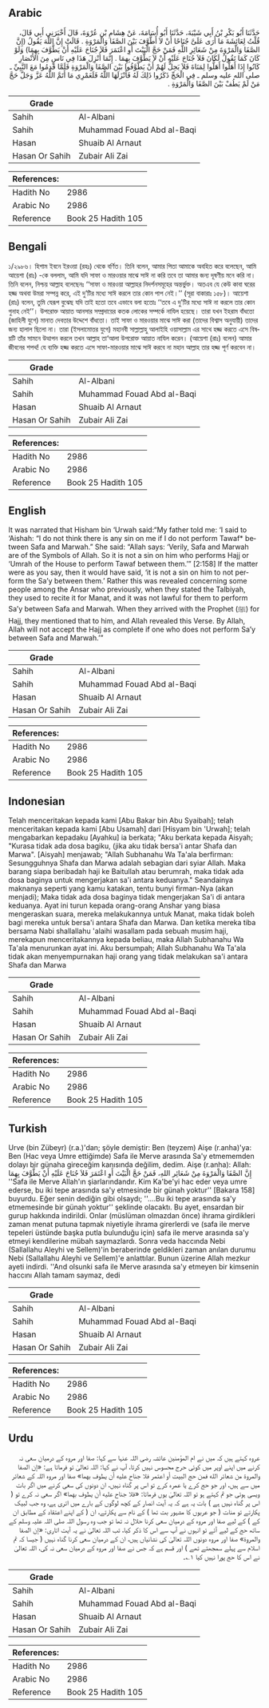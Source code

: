 ## Arabic


<div dir="rtl" lang="ar" style={{fontSize:'larger',backgroundColor:'#f8f9fa',padding:20}}>
حَدَّثَنَا أَبُو بَكْرِ بْنُ أَبِي شَيْبَةَ، حَدَّثَنَا أَبُو أُسَامَةَ، عَنْ هِشَامِ بْنِ عُرْوَةَ، قَالَ أَخْبَرَنِي أَبِي قَالَ، قُلْتُ لِعَائِشَةَ مَا أَرَى عَلَىَّ جُنَاحًا أَنْ لاَ أَطَّوَّفَ بَيْنَ الصَّفَا وَالْمَرْوَةِ ‏.‏ قَالَتْ إِنَّ اللَّهَ يَقُولُ ‏(إِنَّ الصَّفَا وَالْمَرْوَةَ مِنْ شَعَائِرِ اللَّهِ فَمَنْ حَجَّ الْبَيْتَ أَوِ اعْتَمَرَ فَلاَ جُنَاحَ عَلَيْهِ أَنْ يَطَّوَّفَ بِهِمَا)‏ وَلَوْ كَانَ كَمَا تَقُولُ لَكَانَ فَلاَ جُنَاحَ عَلَيْهِ أَنْ لاَ يَطَّوَّفَ بِهِمَا ‏.‏ إِنَّمَا أُنْزِلَ هَذَا فِي نَاسٍ مِنَ الأَنْصَارِ كَانُوا إِذَا أَهَلُّوا أَهَلُّوا لِمَنَاةَ فَلاَ يَحِلُّ لَهُمْ أَنْ يَطَّوَّفُوا بَيْنَ الصَّفَا وَالْمَرْوَةِ فَلَمَّا قَدِمُوا مَعَ النَّبِيِّ ـ صلى الله عليه وسلم ـ فِي الْحَجِّ ذَكَرُوا ذَلِكَ لَهُ فَأَنْزَلَهَا اللَّهُ فَلَعَمْرِي مَا أَتَمَّ اللَّهُ عَزَّ وَجَلَّ حَجَّ مَنْ لَمْ يَطُفْ بَيْنَ الصَّفَا وَالْمَرْوَةِ ‏.‏
</div>
<div style={{backgroundColor:'#f8f9fa',padding:20, marginBottom: 10}}><table> <thead> <tr> <th>Grade</th> <th></th> </tr> </thead> <tbody> <tr><td>Sahih</td><td>Al-Albani</td></tr><tr><td>Sahih</td><td>Muhammad Fouad Abd al-Baqi</td></tr><tr><td>Hasan</td><td>Shuaib Al Arnaut</td></tr><tr><td>Hasan Or Sahih</td><td>Zubair Ali Zai</td></tr></tbody></table><table> <thead> <tr> <th>References:</th> <th></th> </tr> </thead> <tbody><tr><td>Hadith No</td><td>2986</td></tr><tr><td>Arabic No</td><td>2986</td></tr><tr><td>Reference</td><td>Book 25 Hadith 105</td></tr></tbody></table></div>

## Bengali


<div dir="ltr" lang="bn" style={{fontSize:'larger',backgroundColor:'#f8f9fa',padding:20}}>
১/২৯৮৬। হিশাম ইবনে ইরওয়া (রহঃ) থেকে বর্ণিত। তিনি বলেন, আমার পিতা আমাকে অবহিত করে বলেছেন, আমি আয়েশা (রাঃ) -কে বললাম, আমি যদি সাফা ও মারওয়ার মাঝে সাঈ না করি তবে তা আমার জন্য দূষণীয় মনে করি না। তিনি বলেন, নিশ্চয় আল্লাহ বলেছেনঃ ‘‘সাফা ও মারওয়া আল্লাহর নিদর্শনসমূহের অন্তর্ভুক্ত। অতএব যে কেউ কাবা ঘরের হজ্জ অথবা উমরা সম্পন্ন করে, এই দু’টির মধ্যে সাঈ করলে তার কোন পাপ নেই।’’ (সূরা বাকারাঃ ১৫৮)। আয়েশা (রাঃ) বলেন, তুমি যেরূপ বুঝেছ যদি তাই হতো তবে এভাবে বলা হতোঃ ‘‘তবে এ দু’টির মধ্যে সাঈ না করলে তার কোন গুনাহ নেই’’। উপরোক্ত আয়াত আনসার সম্প্রদায়ের কতক লোকের সম্পর্কে নাযিল হয়েছে। তারা যখন ইহরাম বাঁধতো (জাহিলী যুগে) মানাত দেবতার উদ্দেশে বাঁধতো। তাই সাফা ও মারওয়ার মাঝে সাঈ করা (তাদের বিশ্বাস অনুযায়ী) তাদের জন্য হালাল ছিলো না। তারা (ইসলামোত্তর যুগে) মহানবী সাল্লাল্লাহু আলাইহি ওয়াসাল্লাম এর সাথে হজ্জ করতে এসে বিষয়টি তাঁর সামনে উত্থাপন করলে তখন আল্লাহ তা‘আলা উপরোক্ত আয়াত নাযিল করেন। (আয়েশা (রাঃ) বলেন) আমার জীবনের শপথ! যে ব্যক্তি হজ্জ করতে এসে সাফা-মারওয়ার মাঝে সাঈ করবে না মহান আল্লাহ তার হজ্জ পূর্ণ করবেন না।
</div>
<div style={{backgroundColor:'#f8f9fa',padding:20, marginBottom: 10}}><table> <thead> <tr> <th>Grade</th> <th></th> </tr> </thead> <tbody> <tr><td>Sahih</td><td>Al-Albani</td></tr><tr><td>Sahih</td><td>Muhammad Fouad Abd al-Baqi</td></tr><tr><td>Hasan</td><td>Shuaib Al Arnaut</td></tr><tr><td>Hasan Or Sahih</td><td>Zubair Ali Zai</td></tr></tbody></table><table> <thead> <tr> <th>References:</th> <th></th> </tr> </thead> <tbody><tr><td>Hadith No</td><td>2986</td></tr><tr><td>Arabic No</td><td>2986</td></tr><tr><td>Reference</td><td>Book 25 Hadith 105</td></tr></tbody></table></div>

## English


<div dir="ltr" lang="en" style={{fontSize:'larger',backgroundColor:'#f8f9fa',padding:20}}>
It was narrated that Hisham bin ‘Urwah said:“My father told me: ‘I said to ‘Aishah: “I do not think there is any sin on me if I do not perform Tawaf* between Safa and Marwah.” She said: “Allah says: ‘Verily, Safa and Marwah are of the Symbols of Allah. So it is not a sin on him who performs Hajj or ‘Umrah of the House to perform Tawaf between them.’” [2:158] If the matter were as you say, then it would have said, ‘it is not a sin on him to not perform the Sa’y between them.’ Rather this was revealed concerning some people among the Ansar who previously, when they stated the Talbiyah, they used to recite it for Manat, and it was not lawful for them to perform Sa’y between Safa and Marwah. When they arrived with the Prophet (ﷺ) for Hajj, they mentioned that to him, and Allah revealed this Verse. By Allah, Allah will not accept the Hajj as complete if one who does not perform Sa’y between Safa and Marwah.’”
</div>
<div style={{backgroundColor:'#f8f9fa',padding:20, marginBottom: 10}}><table> <thead> <tr> <th>Grade</th> <th></th> </tr> </thead> <tbody> <tr><td>Sahih</td><td>Al-Albani</td></tr><tr><td>Sahih</td><td>Muhammad Fouad Abd al-Baqi</td></tr><tr><td>Hasan</td><td>Shuaib Al Arnaut</td></tr><tr><td>Hasan Or Sahih</td><td>Zubair Ali Zai</td></tr></tbody></table><table> <thead> <tr> <th>References:</th> <th></th> </tr> </thead> <tbody><tr><td>Hadith No</td><td>2986</td></tr><tr><td>Arabic No</td><td>2986</td></tr><tr><td>Reference</td><td>Book 25 Hadith 105</td></tr></tbody></table></div>

## Indonesian


<div dir="ltr" lang="id" style={{fontSize:'larger',backgroundColor:'#f8f9fa',padding:20}}>
Telah menceritakan kepada kami [Abu Bakar bin Abu Syaibah]; telah menceritakan kepada kami [Abu Usamah] dari [Hisyam bin 'Urwah]; telah mengabarkan kepadaku [Ayahku] ia berkata; "Aku berkata kepada Aisyah; "Kurasa tidak ada dosa bagiku, (jika aku tidak bersa'i antar Shafa dan Marwa". [Aisyah] menjawab; "Allah Subhanahu Wa Ta'ala berfirman: Sesungguhnya Shafa dan Marwa adalah sebagian dari syiar Allah. Maka barang siapa beribadah haji ke Baitullah atau berumrah, maka tidak ada dosa baginya untuk mengerjakan sa'i antara keduanya." Seandainya maknanya seperti yang kamu katakan, tentu bunyi firman-Nya (akan menjadi); Maka tidak ada dosa baginya tidak mengerjakan Sa'i di antara keduanya. Ayat ini turun kepada orang-orang Anshar yang biasa mengeraskan suara, mereka melakukannya untuk Manat, maka tidak boleh bagi mereka untuk bersa'i antara Shafa dan Marwa. Dan ketika mereka tiba bersama Nabi shallallahu 'alaihi wasallam pada sebuah musim haji, merekapun menceritakannya kepada beliau, maka Allah Subhanahu Wa Ta'ala menurunkan ayat ini. Aku bersumpah; Allah Subhanahu Wa Ta'ala tidak akan menyempurnakan haji orang yang tidak melakukan sa'i antara Shafa dan Marwa
</div>
<div style={{backgroundColor:'#f8f9fa',padding:20, marginBottom: 10}}><table> <thead> <tr> <th>Grade</th> <th></th> </tr> </thead> <tbody> <tr><td>Sahih</td><td>Al-Albani</td></tr><tr><td>Sahih</td><td>Muhammad Fouad Abd al-Baqi</td></tr><tr><td>Hasan</td><td>Shuaib Al Arnaut</td></tr><tr><td>Hasan Or Sahih</td><td>Zubair Ali Zai</td></tr></tbody></table><table> <thead> <tr> <th>References:</th> <th></th> </tr> </thead> <tbody><tr><td>Hadith No</td><td>2986</td></tr><tr><td>Arabic No</td><td>2986</td></tr><tr><td>Reference</td><td>Book 25 Hadith 105</td></tr></tbody></table></div>

## Turkish


<div dir="ltr" lang="tr" style={{fontSize:'larger',backgroundColor:'#f8f9fa',padding:20}}>
Urve (bin Zübeyr) (r.a.)'dan; şöyle demiştir: Ben (teyzem) Aişe (r.anha)'ya: Ben (Hac veya Umre ettiğimde) Safa ile Merve arasında Sa'y etmememden dolayı bir günaha gireceğim kanısında değilim, dedim. Aişe (r.anha): Allah: إِنَّ الصَّفَا وَالْمَرْوَةَ مِنْ شَعَائِر اللهِ، فَمَنْ حَجَّ الْبَيْتَ أَوِ اعْتَمَرَ فَلاَ جُنَاحَ عَلَيْهِ أَنْ يَطَّوَّفَ بِهِمَا ''Safa ile Merve Allah'ın şiarlarındandır. Kim Ka'be'yi hac eder veya umre ederse, bu iki tepe arasında sa'y etmesinde bir günah yoktur'' [Bakara 158] buyurdu. Eğer senin dediğin gibi olsaydı; ''....Bu iki tepe arasında sa'y etmemesinde bir günah yoktur'' şeklinde olacaktı. Bu ayet, ensardan bir gurup hakkında indirildi. Onlar (müslüman olmazdan önce) ihrama girdikleri zaman menat putuna tapmak niyetiyle ihrama girerlerdi ve (safa ile merve tepeleri üstünde başka putla bulunduğu için) safa ile merve arasında sa'y etmeyi kendilerine mübah saymazlardı. Sonra veda haccında Nebi (Sallallahu Aleyhi ve Sellem)'in beraberinde geldikleri zaman anılan durumu Nebi (Sallallahu Aleyhi ve Sellem)'e anlattılar. Bunun üzerine Allah mezkur ayeti indirdi. ''And olsunki safa ile Merve arasında sa'y etmeyen bir kimsenin haccını Allah tamam saymaz, dedi
</div>
<div style={{backgroundColor:'#f8f9fa',padding:20, marginBottom: 10}}><table> <thead> <tr> <th>Grade</th> <th></th> </tr> </thead> <tbody> <tr><td>Sahih</td><td>Al-Albani</td></tr><tr><td>Sahih</td><td>Muhammad Fouad Abd al-Baqi</td></tr><tr><td>Hasan</td><td>Shuaib Al Arnaut</td></tr><tr><td>Hasan Or Sahih</td><td>Zubair Ali Zai</td></tr></tbody></table><table> <thead> <tr> <th>References:</th> <th></th> </tr> </thead> <tbody><tr><td>Hadith No</td><td>2986</td></tr><tr><td>Arabic No</td><td>2986</td></tr><tr><td>Reference</td><td>Book 25 Hadith 105</td></tr></tbody></table></div>

## Urdu


<div dir="rtl" lang="ur" style={{fontSize:'larger',backgroundColor:'#f8f9fa',padding:20}}>
عروہ کہتے ہیں کہ میں نے ام المؤمنین عائشہ رضی اللہ عنہا سے کہا: صفا اور مروہ کے درمیان سعی نہ کرنے میں اپنے اوپر میں کوئی حرج محسوس نہیں کرتا، آپ نے کہا: اللہ تعالیٰ تو فرماتا ہے: «إن الصفا والمروة من شعائر الله فمن حج البيت أو اعتمر فلا جناح عليه أن يطوف بهما» صفا اور مروہ اللہ کے شعائر میں سے ہیں، اور جو حج کرے یا عمرہ کرے تو اس پر گناہ نہیں، ان دونوں کی سعی کرنے میں اگر بات ویسی ہوتی جو تم کہتے ہو تو اللہ تعالیٰ یوں فرماتا: «فلا جناح عليه أن يطوف بهما» اگر سعی نہ کرے تو ( اس پر گناہ نہیں ہے ) بات یہ ہے کہ یہ آیت انصار کے کچھ لوگوں کے بارے میں اتری ہے، وہ جب لبیک پکارتے تو منات ( جو عربوں کا مشہور بت تھا ) کے نام سے پکارتے، ان ( کے اپنے اعتقاد کے مطابق ان کے ) کے لیے صفا اور مروہ کے درمیان سعی کرنا حلال نہ تھا تو جب وہ رسول اللہ صلی اللہ علیہ وسلم کے ساتھ حج کے لیے آئے تو انہوں نے آپ سے اس کا ذکر کیا، تب اللہ تعالیٰ نے یہ آیت اتاری: «إن الصفا والمروة» صفا اور مروہ دونوں اللہ تعالیٰ کی نشانیاں ہیں، ان کے درمیان سعی کرنا گناہ نہیں ( جیسا کہ تم اسلام سے پہلے سمجھتے تھے ) اور قسم ہے کہ جس نے صفا اور مروہ کے درمیان سعی نہ کی، اللہ تعالیٰ نے اس کا حج پورا نہیں کیا ۱؎۔
</div>
<div style={{backgroundColor:'#f8f9fa',padding:20, marginBottom: 10}}><table> <thead> <tr> <th>Grade</th> <th></th> </tr> </thead> <tbody> <tr><td>Sahih</td><td>Al-Albani</td></tr><tr><td>Sahih</td><td>Muhammad Fouad Abd al-Baqi</td></tr><tr><td>Hasan</td><td>Shuaib Al Arnaut</td></tr><tr><td>Hasan Or Sahih</td><td>Zubair Ali Zai</td></tr></tbody></table><table> <thead> <tr> <th>References:</th> <th></th> </tr> </thead> <tbody><tr><td>Hadith No</td><td>2986</td></tr><tr><td>Arabic No</td><td>2986</td></tr><tr><td>Reference</td><td>Book 25 Hadith 105</td></tr></tbody></table></div>